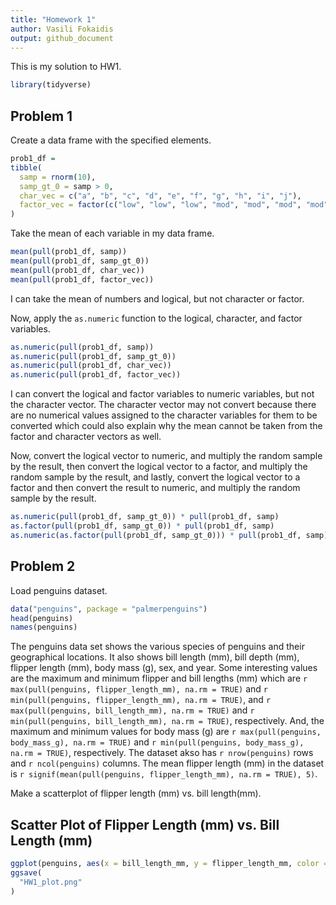 ```yaml
---
title: "Homework 1"
author: Vasili Fokaidis
output: github_document
---
```


This is my solution to HW1.

```r
library(tidyverse)
```


## Problem 1

Create a data frame with the specified elements.

```r
prob1_df =
tibble(
  samp = rnorm(10),
  samp_gt_0 = samp > 0,
  char_vec = c("a", "b", "c", "d", "e", "f", "g", "h", "i", "j"),
  factor_vec = factor(c("low", "low", "low", "mod", "mod", "mod", "mod", "high", "high", "high"))
)
```


Take the mean of each variable in my data frame.

```r
mean(pull(prob1_df, samp))
mean(pull(prob1_df, samp_gt_0))
mean(pull(prob1_df, char_vec))
mean(pull(prob1_df, factor_vec))
```

I can take the mean of numbers and logical, but not character or factor.


Now, apply the `as.numeric` function to the logical, character, and factor variables.

```r
as.numeric(pull(prob1_df, samp))
as.numeric(pull(prob1_df, samp_gt_0))
as.numeric(pull(prob1_df, char_vec))
as.numeric(pull(prob1_df, factor_vec))
```

I can convert the logical and factor variables to numeric variables, but not the character vector. The character vector may not convert because there are no numerical values assigned to the character variables for them to be converted which could also explain why the mean cannot be taken from the factor and character vectors as well.


Now, convert the logical vector to numeric, and multiply the random sample by the result, then convert the logical vector to a factor, and multiply the random sample by the result, and lastly, convert the logical vector to a factor and then convert the result to numeric, and multiply the random sample by the result.

```r
as.numeric(pull(prob1_df, samp_gt_0)) * pull(prob1_df, samp)
as.factor(pull(prob1_df, samp_gt_0)) * pull(prob1_df, samp)
as.numeric(as.factor(pull(prob1_df, samp_gt_0))) * pull(prob1_df, samp)
```


## Problem 2

Load penguins dataset.

```r
data("penguins", package = "palmerpenguins")
head(penguins)
names(penguins)
```


The penguins data set shows the various species of penguins and their geographical locations. It also shows bill length (mm), bill depth (mm), flipper length (mm), body mass (g), sex, and year. Some interesting values are the maximum and minimum flipper and bill lengths (mm) which are `r max(pull(penguins, flipper_length_mm), na.rm = TRUE)` and `r min(pull(penguins, flipper_length_mm), na.rm = TRUE)`, and `r max(pull(penguins, bill_length_mm), na.rm = TRUE)` and `r min(pull(penguins, bill_length_mm), na.rm = TRUE)`, respectively. And, the maximum and minimum values for body mass (g) are `r max(pull(penguins, body_mass_g), na.rm = TRUE)` and `r min(pull(penguins, body_mass_g), na.rm = TRUE)`, respectively. The dataset akso has `r nrow(penguins)` rows and `r ncol(penguins)` columns. The mean flipper length (mm) in the dataset is `r signif(mean(pull(penguins, flipper_length_mm), na.rm = TRUE), 5)`.


Make a scatterplot of flipper length (mm) vs. bill length(mm).

## Scatter Plot of Flipper Length (mm) vs. Bill Length (mm)

```r
ggplot(penguins, aes(x = bill_length_mm, y = flipper_length_mm, color = species)) + geom_point(size = 4)
ggsave(
  "HW1_plot.png"
)
```



